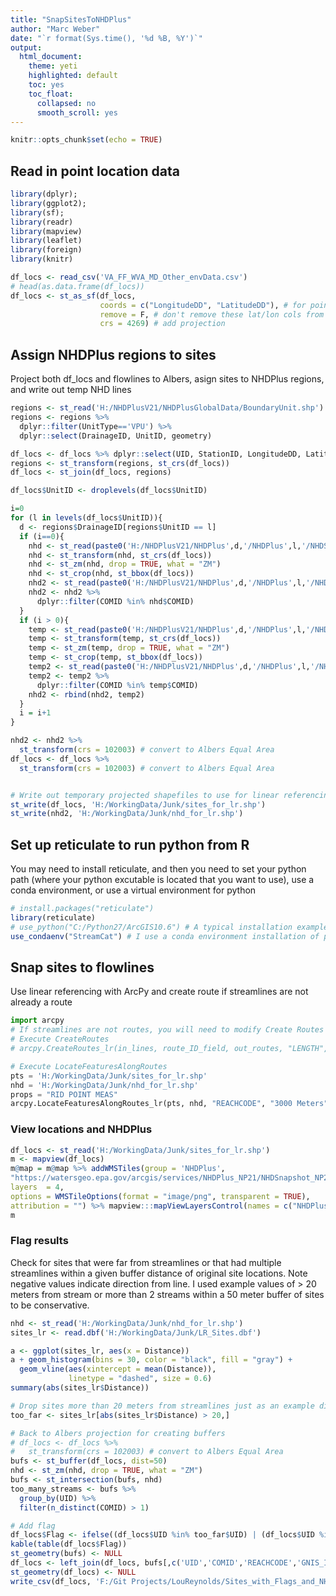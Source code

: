 ```yaml
---
title: "SnapSitesToNHDPlus"
author: "Marc Weber"
date: "`r format(Sys.time(), '%d %B, %Y')`"
output: 
  html_document:
    theme: yeti
    highlighted: default 
    toc: yes
    toc_float:
      collapsed: no
      smooth_scroll: yes
---
```


```r
knitr::opts_chunk$set(echo = TRUE)
```

## Read in point location data

```r
library(dplyr); 
library(ggplot2); 
library(sf); 
library(readr)
library(mapview)
library(leaflet)
library(foreign)
library(knitr)

df_locs <- read_csv('VA_FF_WVA_MD_Other_envData.csv')
# head(as.data.frame(df_locs))
df_locs <- st_as_sf(df_locs, 
                    coords = c("LongitudeDD", "LatitudeDD"), # for point data
                    remove = F, # don't remove these lat/lon cols from df
                    crs = 4269) # add projection 
```

## Assign NHDPlus regions to sites
Project both df_locs and flowlines to Albers, asign sites to NHDPlus regions, and write out temp NHD lines
```r
regions <- st_read('H:/NHDPlusV21/NHDPlusGlobalData/BoundaryUnit.shp')
regions <- regions %>% 
  dplyr::filter(UnitType=='VPU') %>%
  dplyr::select(DrainageID, UnitID, geometry)

df_locs <- df_locs %>% dplyr::select(UID, StationID, LongitudeDD, LatitudeDD, state)
regions <- st_transform(regions, st_crs(df_locs))
df_locs <- st_join(df_locs, regions) 

df_locs$UnitID <- droplevels(df_locs$UnitID)

i=0
for (l in levels(df_locs$UnitID)){
  d <- regions$DrainageID[regions$UnitID == l]
  if (i==0){
    nhd <- st_read(paste0('H:/NHDPlusV21/NHDPlus',d,'/NHDPlus',l,'/NHDSnapshot/Hydrography/NHDFlowline.shp'))
    nhd <- st_transform(nhd, st_crs(df_locs))
    nhd <- st_zm(nhd, drop = TRUE, what = "ZM")
    nhd <- st_crop(nhd, st_bbox(df_locs))
    nhd2 <- st_read(paste0('H:/NHDPlusV21/NHDPlus',d,'/NHDPlus',l,'/NHDSnapshot/Hydrography/NHDFlowline.shp'))
    nhd2 <- nhd2 %>% 
      dplyr::filter(COMID %in% nhd$COMID)
  }
  if (i > 0){
    temp <- st_read(paste0('H:/NHDPlusV21/NHDPlus',d,'/NHDPlus',l,'/NHDSnapshot/Hydrography/NHDFlowline.shp'))
    temp <- st_transform(temp, st_crs(df_locs))
    temp <- st_zm(temp, drop = TRUE, what = "ZM")
    temp <- st_crop(temp, st_bbox(df_locs))
    temp2 <- st_read(paste0('H:/NHDPlusV21/NHDPlus',d,'/NHDPlus',l,'/NHDSnapshot/Hydrography/NHDFlowline.shp'))
    temp2 <- temp2 %>% 
      dplyr::filter(COMID %in% temp$COMID)
    nhd2 <- rbind(nhd2, temp2)
  }
  i = i+1
}

nhd2 <- nhd2 %>% 
  st_transform(crs = 102003) # convert to Albers Equal Area
df_locs <- df_locs %>% 
  st_transform(crs = 102003) # convert to Albers Equal Area


# Write out temporary projected shapefiles to use for linear referencing sites
st_write(df_locs, 'H:/WorkingData/Junk/sites_for_lr.shp')
st_write(nhd2, 'H:/WorkingData/Junk/nhd_for_lr.shp')
```

## Set up reticulate to run python from R
You may need to install reticulate, and then you need to set your python path (where your python excutable is located that you want to use), use a conda environment, or use a virtual environment for python
```r
# install.packages("reticulate")
library(reticulate)
# use_python("C:/Python27/ArcGIS10.6") # A typical installation example...
use_condaenv("StreamCat") # I use a conda environment installation of python
```

## Snap sites to flowlines
Use linear referencing with ArcPy and create route if streamlines are not already a route
```python
import arcpy
# If streamlines are not routes, you will need to modify Create Routes below to fit your needs
# Execute CreateRoutes
# arcpy.CreateRoutes_lr(in_lines, route_ID_field, out_routes, "LENGTH", "#", "#", "LOWER_LEFT", 0.00018939394)

# Execute LocateFeaturesAlongRoutes
pts = 'H:/WorkingData/Junk/sites_for_lr.shp'
nhd = 'H:/WorkingData/Junk/nhd_for_lr.shp'
props = "RID POINT MEAS"
arcpy.LocateFeaturesAlongRoutes_lr(pts, nhd, "REACHCODE", "3000 Meters", "H:/WorkingData/Junk/LR_Sites.dbf", props, "FIRST", "DISTANCE", "ZERO", "FIELDS", "M_DIRECTON")
```

### View locations and NHDPlus
```r
df_locs <- st_read('H:/WorkingData/Junk/sites_for_lr.shp')
m <- mapview(df_locs)
m@map = m@map %>% addWMSTiles(group = 'NHDPlus',
"https://watersgeo.epa.gov/arcgis/services/NHDPlus_NP21/NHDSnapshot_NP21/MapServer/WmsServer?",
layers  = 4,
options = WMSTileOptions(format = "image/png", transparent = TRUE),
attribution = "") %>% mapview:::mapViewLayersControl(names = c("NHDPlus"))
m
```


### Flag results
Check for sites that were far from streamlines or that had multiple streamlines within a given buffer distance of original site locations. Note negative values indicate direction from line.  I used example values of > 20 meters from stream or more than 2 streams within a 50 meter buffer of sites to be conservative.

```r
nhd <- st_read('H:/WorkingData/Junk/nhd_for_lr.shp')
sites_lr <- read.dbf('H:/WorkingData/Junk/LR_Sites.dbf')

a <- ggplot(sites_lr, aes(x = Distance))
a + geom_histogram(bins = 30, color = "black", fill = "gray") +
  geom_vline(aes(xintercept = mean(Distance)), 
             linetype = "dashed", size = 0.6)
summary(abs(sites_lr$Distance))

# Drop sites more than 20 meters from streamlines just as an example distance flag
too_far <- sites_lr[abs(sites_lr$Distance) > 20,]

# Back to Albers projection for creating buffers
# df_locs <- df_locs %>% 
#   st_transform(crs = 102003) # convert to Albers Equal Area
bufs <- st_buffer(df_locs, dist=50)
nhd <- st_zm(nhd, drop = TRUE, what = "ZM")
bufs <- st_intersection(bufs, nhd)
too_many_streams <- bufs %>%
  group_by(UID) %>%
  filter(n_distinct(COMID) > 1)

# Add flag
df_locs$Flag <- ifelse((df_locs$UID %in% too_far$UID) | (df_locs$UID %in% too_many_streams$UID), 'Need to Check', 'OK')
kable(table(df_locs$Flag))
st_geometry(bufs) <- NULL 
df_locs <- left_join(df_locs, bufs[,c('UID','COMID','REACHCODE','GNIS_ID','GNIS_NAME')])
st_geometry(df_locs) <- NULL 
write_csv(df_locs, 'F:/Git Projects/LouReynolds/Sites_with_Flags_and_NHDPlusInfo.csv')
```

